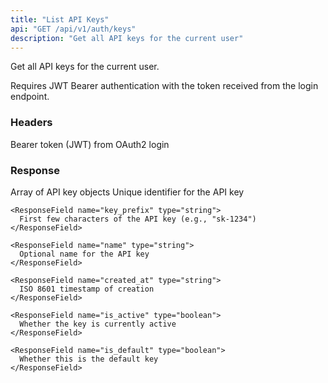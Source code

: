 ```yaml
---
title: "List API Keys"
api: "GET /api/v1/auth/keys"
description: "Get all API keys for the current user"
---
```


Get all API keys for the current user.

Requires JWT Bearer authentication with the token received from the login endpoint.

### Headers

<ParamField header="Authorization" type="string" required>
  Bearer token (JWT) from OAuth2 login
</ParamField>

### Response

<ResponseField name="keys" type="array">
  Array of API key objects
  
  <Expandable title="API Key Object">
    <ResponseField name="id" type="integer">
      Unique identifier for the API key
    </ResponseField>
    
    <ResponseField name="key_prefix" type="string">
      First few characters of the API key (e.g., "sk-1234")
    </ResponseField>
    
    <ResponseField name="name" type="string">
      Optional name for the API key
    </ResponseField>
    
    <ResponseField name="created_at" type="string">
      ISO 8601 timestamp of creation
    </ResponseField>
    
    <ResponseField name="is_active" type="boolean">
      Whether the key is currently active
    </ResponseField>
    
    <ResponseField name="is_default" type="boolean">
      Whether this is the default key
    </ResponseField>
  </Expandable>
</ResponseField>


